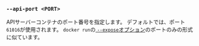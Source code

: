 ### `--api-port <PORT>`

APIサーバーコンテナのポート番号を指定します。
デフォルトでは、ポート`61016`が使用されます。
`docker run`の[ `--expose`オプション][docker run expose]のポートのみの形式に似ています。

[docker run expose]: https://docs.docker.com/reference/cli/docker/container/run/#publish